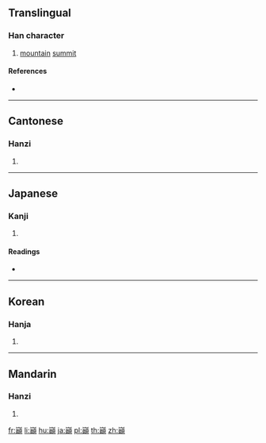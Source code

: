 {{also|巔}}
==Translingual==

===Han character===
{{Han char|rn=46|rad=山|as=19|sn=22|four=|canj=UPCC|ids=⿱山顚}}

# [[mountain]] [[summit]]

====References====
* {{Han ref|kx=0323.040|dkj=08644|hdz=10809.021|uh=5DD3|ud=24019}}

----

==Cantonese==

===Hanzi===
{{yue-hanzi|jyut=[[din1]]|y=din1}}

# {{defn|lang=yue|sort=山19}}

----

==Japanese==

===Kanji===
{{ja-kanji|grade=|rs=山19}}

# {{defn|lang=ja|sort=山19}}

====Readings====
* {{ja-readings|on=[[てん]] (ten)|kun=[[いただき]] (itadaki)}}

----

==Korean==

===Hanja===
{{ko-hanja|hangeul=[[전]]|rv=jeon|mr=chŏn}}

# {{defn|lang=ko|sort=山19}}

----

==Mandarin==

===Hanzi===
{{cmn-hanzi|pin=[[diān]] ([[dian1]])|wg=tien<sup>1</sup>}}

# {{defn|lang=cmn|sort=山19}}

[[fr:巓]]
[[li:巓]]
[[hu:巓]]
[[ja:巓]]
[[pl:巓]]
[[th:巓]]
[[zh:巓]]